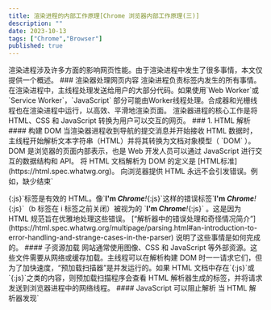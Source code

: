 ```yaml
---
title: 渲染进程的内部工作原理[Chrome 浏览器内部工作原理(三)]
description: ""
date: 2023-10-13
tags: ["Chrome","Browser"]
published: true
---
```

<Callout>
渲染进程涉及许多方面的影响网页性能。由于渲染进程中发生了很多事情，本文仅提供一个概述。
</Callout>
### 渲染器处理网页内容
渲染进程负责标签内发生的所有事情。在渲染进程中，主线程处理发送给用户的大部分代码。如果使用`Web Worker`或`Service Worker`，`JavaScript` 部分可能由Worker线程处理。合成器和光栅线程也在渲染进程中运行，以高效、平滑地渲染页面。  
渲染器进程的核心工作是将 HTML、CSS 和 JavaScript 转换为用户可以交互的网页。
### 1. HTML 解析
#### 构建 DOM
当渲染器进程收到导航的提交消息并开始接收 HTML 数据时，主线程开始解析文本字符串（HTML）并将其转换为文档对象模型（ `DOM` ）。  
DOM 是浏览器的页面内部表示，也是 Web 开发人员可以通过 JavaScript 进行交互的数据结构和 API。  
将 HTML 文档解析为 DOM 的定义是 [HTML标准](https://html.spec.whatwg.org)。 向浏览器提供 HTML 永远不会引发错误。例如，缺少结束`</p>{:js}`标签是有效的 HTML。像`<b>I'm <i>Chrome</b>!</i>{:js}`这样的错误标签`<b>I'm <i>Chrome</b>!</i>{:js}`（b 标签在 i 标签之前关闭）被视为的 `<b>I'm <i>Chrome</i></b><i>!</i>{:js}` 。这是因为 HTML 规范旨在优雅地处理这些错误。
[“解析器中的错误处理和奇怪情况简介”](https://html.spec.whatwg.org/multipage/parsing.html#an-introduction-to-error-handling-and-strange-cases-in-the-parser) 说明了这些事情是如何完成的。
#### 子资源加载
网站通常使用图像、CSS 和 JavaScript 等外部资源。这些文件需要从网络或缓存加载。主线程可以在解析构建 DOM 时一一请求它们，但为了加快速度，“预加载扫描器”是并发运行的。如果 HTML 文档中存在`<img>{:js}`或`<link>{:js}`之类的内容，则预加载扫描程序会查看 HTML 解析器生成的标签，并将请求发送到浏览器进程中的网络线程。
#### JavaScript 可以阻止解析
当 HTML 解析器发现`<script>{:js}`标签时，它会暂停 HTML 文档的解析，并必须加载、解析和执行 JavaScript 代码。为什么？因为 JavaScript 可以使用`document.write(){:js}`之类的东西来改变文档的形状，这会改变整个 DOM 结构。这就是为什么 HTML 解析器必须等待 JavaScript 在恢复 HTML 文档的解析之前运行。
#### 向浏览器提示要如何加载资源
可以将`async`或`defer`属性添加到`<script>{:js}`标签。然后浏览器异步加载并运行 JavaScript 代码，并且不会阻止解析。也可以使用 JavaScript 模块。`<link rel="preload">{:js}`是一种通知浏览器当前导航肯定需要该资源并且希望尽快下载的方式。
### 2. 样式计算
拥有 DOM 不足以了解页面的外观，因为可以在 CSS 中设置页面元素的样式。主线程解析 CSS 并确定每个 DOM 节点的计算样式。基于 CSS 选择器对每个元素应用哪种样式。可以在 `DevTools` 的`computed`部分中查看样式信息。  
即使不提供任何 CSS，每个 DOM 节点也有一个计算样式。 `<h1>{:js}`标记显示得比`<h2>{:js}`标记大，并且为每个元素定义了边距。这是因为浏览器有一个 **默认样式表** 。
### 3. 布局
布局是寻找元素几何形状的过程。主线程遍历 DOM 和计算样式并创建布局树，其中包含 xy 坐标和边界框大小等信息。布局树可能与 DOM 树的结构类似，但它只包含与页面上可见内容相关的信息。如果应用了`display: none{:js}`，则该元素不是布局树的一部分（但是，具有`visibility: hidden{:js}`元素位于布局树中）。类似地，如果应用了类似`p::before{content:"Hi!"}{:js}`的伪元素，它就会包含在布局树中，即使它不在 DOM 中。
### 4. 分层
为了找出哪些元素需要位于哪些层中，主线程会遍历布局树来创建层树（这部分在`DevTools`性能面板中称为`Update Layer Tree`）。滚动条、堆叠上下文、transform、opacity 等样式都会或多或少的影响分层结果,如果页面的某些部分应该是单独的层（例如滑入式侧面菜单），但没有获得单独的层，那么可以使用 CSS 中的`will-change`属性向浏览器提示。
### 5. 绘制
**主线程**会为每个层单独产生绘制指令集，用于描述这一层的内容该如何画出来。完成绘制后，主线程将每个图层的绘制信息提交给**合成线程**，剩余工作将由**合成线程**完成。**合成线程**首先对每个图层进行分块，将其划分为更多的小区域。它会从**线程池**中拿取多个线程来完成分块工作。
### 6. 光栅化
合成器线程会将块信息交给 GPU 进程，以极高的速度完成光栅化。GPU 进程会开启多个线程来完成光栅化，合成器线程可以对不同的光栅线程进行优先级排序，以便可以首先对视口内（或附近）内的事物进行光栅化。图层还具有针对不同分辨率的多个平铺，以处理诸如放大操作之类的操作。一旦图块被光栅化，合成器线程就会收集称为 **Draw quads** 的图块信息来创建**合成器框架**。
- **Draw quads**：包含诸如图块在内存中的位置以及考虑到页面合成的情况下在页面中绘制图块的位置等信息。
- **合成器框架**：代表页面框架的绘制四边形的集合。
### 7. 画
合成器框架通过 IPC 提交给浏览器进程。此时，可以从 UI 线程添加另一个合成器框架以进行浏览器 UI 更改，或者从其他渲染器进程添加以进行扩展。这些合成器帧被发送到 GPU 以将其显示在屏幕上。如果出现滚动事件，合成器线程将创建另一个合成器帧并发送到 GPU，完成最终的屏幕成像。
- 合成的好处是它是在不涉及主线程的情况下完成的。合成器线程不需要等待样式计算或 JavaScript 执行。旋转、缩放等变形发生在合成线程，与渲染主线程无关，这就是`transform{:js}`效率高的本质原因。